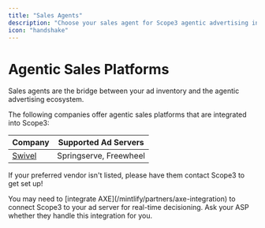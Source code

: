 ```yaml
---
title: "Sales Agents"
description: "Choose your sales agent for Scope3 agentic advertising integration"
icon: "handshake"
---
```


# Agentic Sales Platforms

Sales agents are the bridge between your ad inventory and the agentic advertising ecosystem.

The following companies offer agentic sales platforms that are integrated into Scope3:

| Company                     | Supported Ad Servers |
| --------------------------- | -------------------- |
| [Swivel](https://swivel.ai) | Springserve, Freewheel |

If your preferred vendor isn't listed, please have them contact Scope3 to get set up!

<Info>
You may need to [integrate AXE](/mintlify/partners/axe-integration) to connect Scope3 to your ad server for real-time decisioning. Ask your ASP whether they handle this integration for you.
</Info>